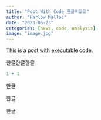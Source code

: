 ```yaml
---
title: "Post With Code 한글비교교"
author: "Harlow Malloc"
date: "2023-05-23"
categories: [news, code, analysis]
image: "image.jpg"
---
```


This is a post with executable code.

한글한글한글

```r
1 + 1
```

한글

한글

한글
